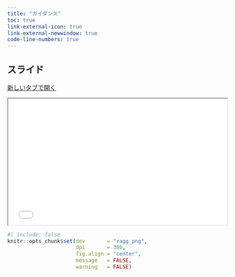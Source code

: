 ```yaml
---
title: "ガイダンス"
toc: true
link-external-icon: true
link-external-newwindow: true
code-line-numbers: true
---
```


## スライド

<a href="../slide/intro_rct.html" class="btn btn-primary btn-sm" target="_blank" role="button"><i class="bi bi-window"></i> 新しいタブで開く</a>

```{=html}
<iframe class="slide-deck" src="../slide/day01.html" width="100%" style="aspect-ratio: 16 / 9.2;"></iframe>
```

```r
#| include: false
knitr::opts_chunk$set(dev       = "ragg_png",
                      dpi       = 300,
                      fig.align = "center",
                      message   = FALSE,
                      warning   = FALSE)
```
